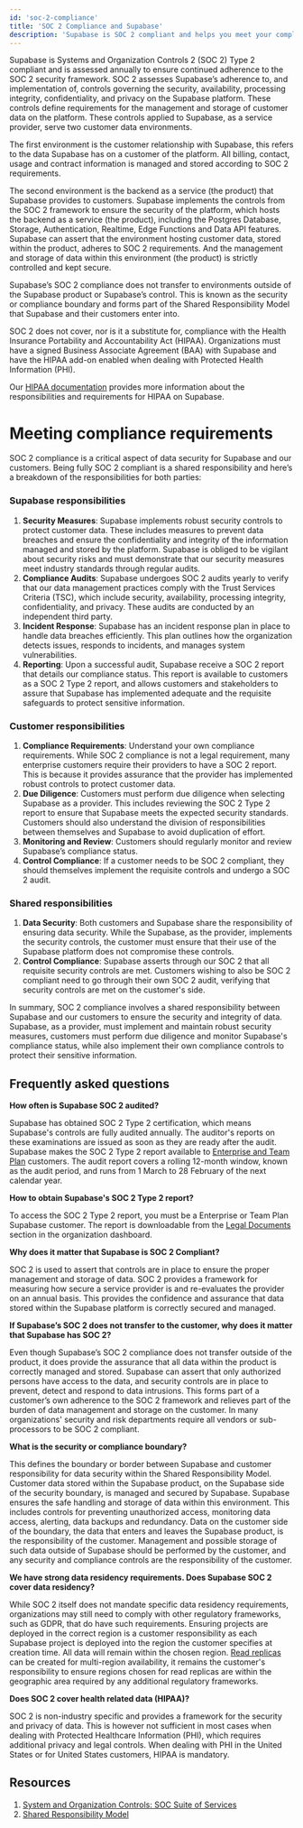 ```yaml
---
id: 'soc-2-compliance'
title: 'SOC 2 Compliance and Supabase'
description: 'Supabase is SOC 2 compliant and helps you meet your compliance controls.'
---
```


Supabase is Systems and Organization Controls 2 (SOC 2) Type 2 compliant and is assessed annually to ensure continued adherence to the SOC 2 security framework. SOC 2 assesses Supabase’s adherence to, and implementation of, controls governing the security, availability, processing integrity, confidentiality, and privacy on the Supabase platform. These controls define requirements for the management and storage of customer data on the platform. These controls applied to Supabase, as a service provider, serve two customer data environments.

The first environment is the customer relationship with Supabase, this refers to the data Supabase has on a customer of the platform. All billing, contact, usage and contract information is managed and stored according to SOC 2 requirements.

The second environment is the backend as a service (the product) that Supabase provides to customers. Supabase implements the controls from the SOC 2 framework to ensure the security of the platform, which hosts the backend as a service (the product), including the Postgres Database, Storage, Authentication, Realtime, Edge Functions and Data API features. Supabase can assert that the environment hosting customer data, stored within the product, adheres to SOC 2 requirements. And the management and storage of data within this environment (the product) is strictly controlled and kept secure.

Supabase’s SOC 2 compliance does not transfer to environments outside of the Supabase product or Supabase’s control. This is known as the security or compliance boundary and forms part of the Shared Responsibility Model that Supabase and their customers enter into.

<Admonition type="note">

SOC 2 does not cover, nor is it a substitute for, compliance with the Health Insurance Portability and Accountability Act (HIPAA).
Organizations must have a signed Business Associate Agreement (BAA) with Supabase and have the HIPAA add-on enabled when dealing with Protected Health Information (PHI).

Our [HIPAA documentation](/docs/guides/security/hipaa-compliance) provides more information about the responsibilities and requirements for HIPAA on Supabase.

</Admonition>

# Meeting compliance requirements

SOC 2 compliance is a critical aspect of data security for Supabase and our customers. Being fully SOC 2 compliant is a shared responsibility and here’s a breakdown of the responsibilities for both parties:

### Supabase responsibilities

1. **Security Measures**: Supabase implements robust security controls to protect customer data. These includes measures to prevent data breaches and ensure the confidentiality and integrity of the information managed and stored by the platform. Supabase is obliged to be vigilant about security risks and must demonstrate that our security measures meet industry standards through regular audits.
2. **Compliance Audits**: Supabase undergoes SOC 2 audits yearly to verify that our data management practices comply with the Trust Services Criteria (TSC), which include security, availability, processing integrity, confidentiality, and privacy. These audits are conducted by an independent third party.
3. **Incident Response**: Supabase has an incident response plan in place to handle data breaches efficiently. This plan outlines how the organization detects issues, responds to incidents, and manages system vulnerabilities.
4. **Reporting**: Upon a successful audit, Supabase receive a SOC 2 report that details our compliance status. This report is available to customers as a SOC 2 Type 2 report, and allows customers and stakeholders to assure that Supabase has implemented adequate and the requisite safeguards to protect sensitive information.

### Customer responsibilities

1. **Compliance Requirements**: Understand your own compliance requirements. While SOC 2 compliance is not a legal requirement, many enterprise customers require their providers to have a SOC 2 report. This is because it provides assurance that the provider has implemented robust controls to protect customer data.
2. **Due Diligence**: Customers must perform due diligence when selecting Supabase as a provider. This includes reviewing the SOC 2 Type 2 report to ensure that Supabase meets the expected security standards. Customers should also understand the division of responsibilities between themselves and Supabase to avoid duplication of effort.
3. **Monitoring and Review**: Customers should regularly monitor and review Supabase’s compliance status.
4. **Control Compliance**: If a customer needs to be SOC 2 compliant, they should themselves implement the requisite controls and undergo a SOC 2 audit.

### Shared responsibilities

1. **Data Security**: Both customers and Supabase share the responsibility of ensuring data security. While the Supabase, as the provider, implements the security controls, the customer must ensure that their use of the Supabase platform does not compromise these controls.
2. **Control Compliance**: Supabase asserts through our SOC 2 that all requisite security controls are met. Customers wishing to also be SOC 2 compliant need to go through their own SOC 2 audit, verifying that security controls are met on the customer's side.

In summary, SOC 2 compliance involves a shared responsibility between Supabase and our customers to ensure the security and integrity of data. Supabase, as a provider, must implement and maintain robust security measures, customers must perform due diligence and monitor Supabase's compliance status, while also implement their own compliance controls to protect their sensitive information.

## Frequently asked questions

**How often is Supabase SOC 2 audited?**

Supabase has obtained SOC 2 Type 2 certification, which means Supabase's controls are fully audited annually. The auditor's reports on these examinations are issued as soon as they are ready after the audit. Supabase makes the SOC 2 Type 2 report available to [Enterprise and Team Plan](https://supabase.com/pricing) customers. The audit report covers a rolling 12-month window, known as the audit period, and runs from 1 March to 28 February of the next calendar year.

**How to obtain Supabase's SOC 2 Type 2 report?**

To access the SOC 2 Type 2 report, you must be a Enterprise or Team Plan Supabase customer. The report is downloadable from the [Legal Documents](https://supabase.com/dashboard/org/_/documents) section in the organization dashboard.

**Why does it matter that Supabase is SOC 2 Compliant?**

SOC 2 is used to assert that controls are in place to ensure the proper management and storage of data. SOC 2 provides a framework for measuring how secure a service provider is and re-evaluates the provider on an annual basis. This provides the confidence and assurance that data stored within the Supabase platform is correctly secured and managed.

**If Supabase’s SOC 2 does not transfer to the customer, why does it matter that Supabase has SOC 2?**

Even though Supabase’s SOC 2 compliance does not transfer outside of the product, it does provide the assurance that all data within the product is correctly managed and stored. Supabase can assert that only authorized persons have access to the data, and security controls are in place to prevent, detect and respond to data intrusions. This forms part of a customer’s own adherence to the SOC 2 framework and relieves part of the burden of data management and storage on the customer. In many organizations' security and risk departments require all vendors or sub-processors to be SOC 2 compliant.

**What is the security or compliance boundary?**

This defines the boundary or border between Supabase and customer responsibility for data security within the Shared Responsibility Model. Customer data stored within the Supabase product, on the Supabase side of the security boundary, is managed and secured by Supabase. Supabase ensures the safe handling and storage of data within this environment. This includes controls for preventing unauthorized access, monitoring data access, alerting, data backups and redundancy. Data on the customer side of the boundary, the data that enters and leaves the Supabase product, is the responsibility of the customer. Management and possible storage of such data outside of Supabase should be performed by the customer, and any security and compliance controls are the responsibility of the customer.

**We have strong data residency requirements. Does Supabase SOC 2 cover data residency?**

While SOC 2 itself does not mandate specific data residency requirements, organizations may still need to comply with other regulatory frameworks, such as GDPR, that do have such requirements. Ensuring projects are deployed in the correct region is a customer responsibility as each Supabase project is deployed into the region the customer specifies at creation time. All data will remain within the chosen region.
[Read replicas](/docs/guides/platform/read-replicas) can be created for multi-region availability, it remains the customer's responsibility to ensure regions chosen for read replicas are within the geographic area required by any additional regulatory frameworks.

**Does SOC 2 cover health related data (HIPAA)?**

SOC 2 is non-industry specific and provides a framework for the security and privacy of data. This is however not sufficient in most cases when dealing with Protected Healthcare Information (PHI), which requires additional privacy and legal controls.
When dealing with PHI in the United States or for United States customers, HIPAA is mandatory.

## Resources

1. [System and Organization Controls: SOC Suite of Services](https://www.aicpa-cima.com/resources/landing/system-and-organization-controls-soc-suite-of-services)
2. [Shared Responsibility Model](/docs/guides/deployment/shared-responsibility-model)

